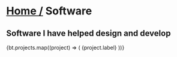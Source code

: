 
# <span className="not-prose transition-all text-muted-foreground hover:text-accent-foreground">[Home /](/)</span> Software

## Software I have helped design and develop

<div className="not-prose grid gap-3 mt-12">
  {bt.projects.map((project) => (
    <InLink href={project.href} key={project.label} desc={project.desc}>
      {project.label}
    </InLink>
  ))}
</div>

